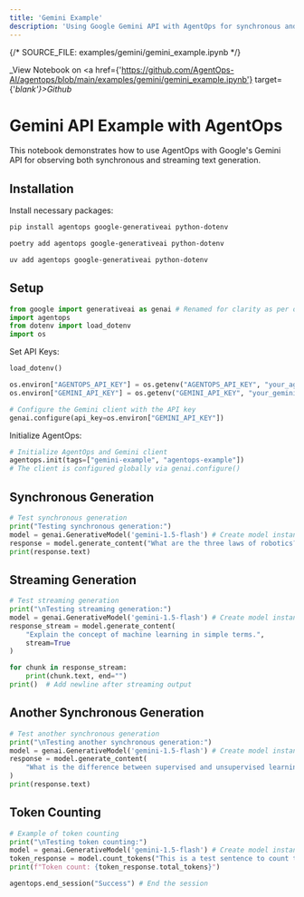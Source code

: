 ```yaml
---
title: 'Gemini Example'
description: 'Using Google Gemini API with AgentOps for synchronous and streaming text generation'
---
```

{/*  SOURCE_FILE: examples/gemini/gemini_example.ipynb  */}

_View Notebook on <a href={'https://github.com/AgentOps-AI/agentops/blob/main/examples/gemini/gemini_example.ipynb'} target={'_blank'}>Github</a>_

# Gemini API Example with AgentOps

This notebook demonstrates how to use AgentOps with Google's Gemini API for observing both synchronous and streaming text generation.

## Installation
Install necessary packages:
<CodeGroup>
  ```bash pip
  pip install agentops google-generativeai python-dotenv
  ```
  ```bash poetry
  poetry add agentops google-generativeai python-dotenv
  ```
  ```bash uv
  uv add agentops google-generativeai python-dotenv
  ```
</CodeGroup>

## Setup
```python
from google import generativeai as genai # Renamed for clarity as per official docs
import agentops
from dotenv import load_dotenv
import os
```

Set API Keys:
```python
load_dotenv()

os.environ["AGENTOPS_API_KEY"] = os.getenv("AGENTOPS_API_KEY", "your_agentops_api_key_here")
os.environ["GEMINI_API_KEY"] = os.getenv("GEMINI_API_KEY", "your_gemini_api_key_here")

# Configure the Gemini client with the API key
genai.configure(api_key=os.environ["GEMINI_API_KEY"])
```

Initialize AgentOps:
```python
# Initialize AgentOps and Gemini client
agentops.init(tags=["gemini-example", "agentops-example"])
# The client is configured globally via genai.configure()
```

## Synchronous Generation
```python
# Test synchronous generation
print("Testing synchronous generation:")
model = genai.GenerativeModel('gemini-1.5-flash') # Create model instance
response = model.generate_content("What are the three laws of robotics?")
print(response.text)
```

## Streaming Generation
```python
# Test streaming generation
print("\nTesting streaming generation:")
model = genai.GenerativeModel('gemini-1.5-flash') # Create model instance
response_stream = model.generate_content(
    "Explain the concept of machine learning in simple terms.",
    stream=True
)

for chunk in response_stream:
    print(chunk.text, end="")
print()  # Add newline after streaming output
```

## Another Synchronous Generation
```python
# Test another synchronous generation
print("\nTesting another synchronous generation:")
model = genai.GenerativeModel('gemini-1.5-flash') # Create model instance
response = model.generate_content(
    "What is the difference between supervised and unsupervised learning?"
)
print(response.text)
```

## Token Counting
```python
# Example of token counting
print("\nTesting token counting:")
model = genai.GenerativeModel('gemini-1.5-flash') # Create model instance
token_response = model.count_tokens("This is a test sentence to count tokens.")
print(f"Token count: {token_response.total_tokens}")

agentops.end_session("Success") # End the session
```

<script type="module" src="/scripts/github_stars.js"></script>
<script type="module" src="/scripts/scroll-img-fadein-animation.js"></script>
<script type="module" src="/scripts/button_heartbeat_animation.js"></script>
<script type="module" src="/scripts/adjust_api_dynamically.js"></script>
